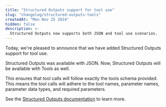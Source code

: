 ```yaml
---
title: "Structured Outputs support for tool use"
slug: "changelog/structured-outputs-tools"
createdAt: "Mon Nov 25 2024"
hidden: false
description: >-
  Structured Outputs now supports both JSON and tool use scenarios.
---
```


Today, we're pleased to announce that we have added Structured Outputs support for tool use.

Structured Outputs was available with JSON. Now, Structured Outputs will be available with Tools as well.

This ensures that tool calls will follow exactly the tools schema provided. This means the tool calls will adhere to the tool names, parameter names, parameter data types, and required parameters.

See the [Structured Outputs documentation](https://docs.cohere.com/v2/docs/structured-outputs-json) to learn more.